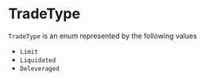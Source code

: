 # TradeType

`TradeType` is an enum represented by the following values

- `Limit`
- `Liquidated`
- `Deleveraged`
